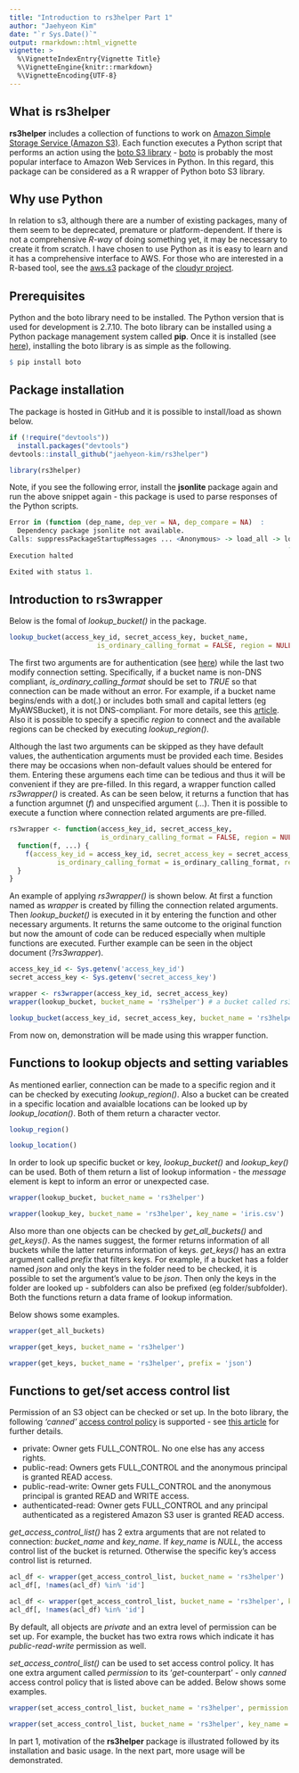 ```yaml
---
title: "Introduction to rs3helper Part 1"
author: "Jaehyeon Kim"
date: "`r Sys.Date()`"
output: rmarkdown::html_vignette
vignette: >
  %\VignetteIndexEntry{Vignette Title}
  %\VignetteEngine{knitr::rmarkdown}
  %\VignetteEncoding{UTF-8}
---
```


## What is rs3helper

**rs3helper** includes a collection of functions to work on [Amazon Simple Storage Service (Amazon S3)](https://aws.amazon.com/s3/). Each function executes a Python script that performs an action using the [boto S3 library](http://boto.cloudhackers.com/en/latest/ref/s3.html) - [boto](https://github.com/boto/boto) is probably the most popular interface to Amazon Web Services in Python. In this regard, this package can be considered as a R wrapper of Python boto S3 library.

## Why use Python

In relation to s3, although there are a number of existing packages, many of them seem to be deprecated, premature or platform-dependent. If there is not a comprehensive *R-way* of doing something yet, it may be necessary to create it from scratch. I have chosen to use Python as it is easy to learn and it has a comprehensive interface to AWS. For those who are interested in a R-based tool, see the [aws.s3](https://github.com/cloudyr/aws.s3) package of the [cloudyr project](https://github.com/cloudyr).

## Prerequisites

Python and the boto library need to be installed. The Python version that is used for development is 2.7.10. The boto library can be installed using a Python package management system called **pip**. Once it is installed (see [here](http://pip.readthedocs.org/en/stable/installing/)), installing the boto library is as simple as the following.

```r
$ pip install boto
```

## Package installation

The package is hosted in GitHub and it is possible to install/load as shown below.

```r
if (!require("devtools"))
  install.packages("devtools")
devtools::install_github("jaehyeon-kim/rs3helper")

library(rs3helper)
```

Note, if you see the following error, install the **jsonlite** package again and run the above snippet again - this package is used to parse responses of the Python scripts.

```r
Error in (function (dep_name, dep_ver = NA, dep_compare = NA)  : 
  Dependency package jsonlite not available.
Calls: suppressPackageStartupMessages ... <Anonymous> -> load_all -> load_depends 
                                                                      -> mapply -> <Anonymous>
Execution halted

Exited with status 1.
```

## Introduction to rs3wrapper

Below is the fomal of *lookup_bucket()* in the package.

```r
lookup_bucket(access_key_id, secret_access_key, bucket_name, 
                      is_ordinary_calling_format = FALSE, region = NULL)
```

The first two arguments are for authentication (see [here](http://docs.aws.amazon.com/AWSSimpleQueueService/latest/SQSGettingStartedGuide/AWSCredentials.html)) while the last two modify connection setting. Specifically, if a bucket name is non-DNS compliant, *is_ordinary_calling_format* should be set to *TRUE* so that connection can be made without an error. For example, if a bucket name begins/ends with a dot(.) or includes both small and capital letters (eg MyAWSBucket), it is not DNS-compliant. For more details, see this [article](http://docs.aws.amazon.com/AmazonS3/latest/dev/BucketRestrictions.html). Also it is possible to specify a specific *region* to connect and the available regions can be checked by executing *lookup_region()*.

Although the last two arguments can be skipped as they have default values, the authentication arguments must be provided each time. Besides there may be occasions when non-default values should be entered for them. Entering these argumens each time can be tedious and thus it will be convenient if they are pre-filled. In this regard, a wrapper function called *rs3wrapper()* is created. As can be seen below, it returns a function that has a function argumnet (*f*) and unspecified argument (*...*). Then it is possible to execute a function where connection related arguments are pre-filled.

```r
rs3wrapper <- function(access_key_id, secret_access_key, 
                       is_ordinary_calling_format = FALSE, region = NULL) {
  function(f, ...) {
    f(access_key_id = access_key_id, secret_access_key = secret_access_key, 
            is_ordinary_calling_format = is_ordinary_calling_format, region = region, ...)
  }
}
```

An example of applying *rs3wrapper()* is shown below. At first a function named as *wrapper* is created by filling the connection related arguments. Then *lookup_bucket()* is executed in it by entering the function and other necessary arguments. It returns the same outcome to the original function but now the amount of code can be reduced especially when multiple functions are executed. Further example can be seen in the object document (*?rs3wrapper*).

```r
access_key_id <- Sys.getenv('access_key_id')
secret_access_key <- Sys.getenv('secret_access_key')

wrapper <- rs3wrapper(access_key_id, secret_access_key)
wrapper(lookup_bucket, bucket_name = 'rs3helper') # a bucket called rs3helper exists

lookup_bucket(access_key_id, secret_access_key, bucket_name = 'rs3helper')
```

From now on, demonstration will be made using this wrapper function.

## Functions to lookup objects and setting variables

As mentioned earlier, connection can be made to a specific region and it can be checked by executing *lookup_region()*. Also a bucket can be created in a specific location and avaialble locations can be looked up by *lookup_location()*. Both of them return a character vector.

```r
lookup_region()

lookup_location()
```

In order to look up specific bucket or key, *lookup_bucket()* and *lookup_key()* can be used. Both of them return a list of lookup information - the *message* element is kept to inform an error or unexpected case.

```r
wrapper(lookup_bucket, bucket_name = 'rs3helper')

wrapper(lookup_key, bucket_name = 'rs3helper', key_name = 'iris.csv')
```

Also more than one objects can be checked by *get_all_buckets()* and *get_keys()*. As the names suggest, the former returns information of all buckets while the latter returns information of keys. *get_keys()* has an extra argument called *prefix* that filters keys. For example, if a bucket has a folder named *json* and only the keys in the folder need to be checked, it is possible to set the argument's value to be *json*. Then only the keys in the folder are looked up - subfolders can also be prefixed (eg folder/subfolder). Both the functions return a data frame of lookup information.

Below shows some examples.

```r
wrapper(get_all_buckets)

wrapper(get_keys, bucket_name = 'rs3helper')

wrapper(get_keys, bucket_name = 'rs3helper', prefix = 'json')
```

## Functions to get/set access control list

Permission of an S3 object can be checked or set up. In the boto library, the following *'canned'* [access control policy](http://docs.aws.amazon.com/AmazonS3/latest/dev/acl-overview.html) is supported - see [this article](https://boto.readthedocs.org/en/2.6.0/s3_tut.html) for further details.

- private: Owner gets FULL_CONTROL. No one else has any access rights.
- public-read: Owners gets FULL_CONTROL and the anonymous principal is granted READ access.
- public-read-write: Owner gets FULL_CONTROL and the anonymous principal is granted READ and WRITE access.
- authenticated-read: Owner gets FULL_CONTROL and any principal authenticated as a registered Amazon S3 user is granted READ access.

*get_access_control_list()* has 2 extra arguments that are not related to connection: *bucket_name* and *key_name*. If *key_name* is *NULL*, the access control list of the bucket is returned. Otherwise the specific key's access control list is returned.

```r
acl_df <- wrapper(get_access_control_list, bucket_name = 'rs3helper')
acl_df[, !names(acl_df) %in% 'id']

acl_df <- wrapper(get_access_control_list, bucket_name = 'rs3helper', key_name = 'json/iris.json')
acl_df[, !names(acl_df) %in% 'id']
```

By default, all objects are *private* and an extra level of permission can be set up. For example, the bucket has two extra rows which indicate it has *public-read-write* permission as well.

*set_access_control_list()* can be used to set access control policy. It has one extra argument called *permission* to its '*get*-counterpart' - only *canned* access control policy that is listed above can be added. Below shows some examples.

```r
wrapper(set_access_control_list, bucket_name = 'rs3helper', permission = 'public-read-write')

wrapper(set_access_control_list, bucket_name = 'rs3helper', key_name = 'json/iris.json', permission = 'private')
```

In part 1, motivation of the **rs3helper** package is illustrated followed by its installation and basic usage. In the next part, more usage will be demonstrated.
